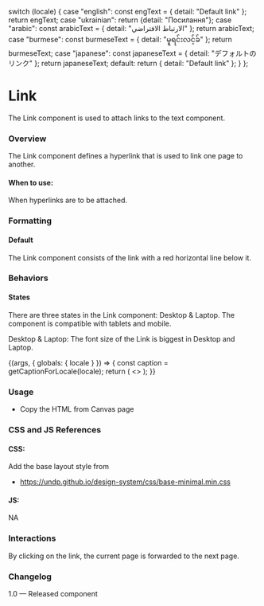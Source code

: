 
  switch (locale) {
    case "english":
      const engText = { detail: "Default link" };
      return engText;
    case "ukrainian":
      return {detail: "Посилання"};
    case "arabic":
      const arabicText = { detail: "الارتباط الافتراضي" };
      return arabicText;
    case "burmese":
      const burmeseText = { detail: "မူရင်းလင့်ခ်" };
      return burmeseText;
    case "japanese":
      const japaneseText = { detail: "デフォルトのリンク" };
      return japaneseText;
    default:
      return { detail: "Default link" };
  }
};

<Meta title="Foundation/Typography/Links" />

# Link

The Link component is used to attach links to the text component.

### Overview

The Link component defines a hyperlink that is used to link one page to another.

#### When to use:

When hyperlinks are to be attached.

### Formatting

#### Default

The Link component consists of the link with a red horizontal line below it.

### Behaviors

#### States

There are three states in the Link component: Desktop & Laptop. The component is compatible with tablets and mobile.

Desktop & Laptop: The font size of the Link is biggest in Desktop and Laptop.

<Canvas>
  <Story name="Links">
    {(args, { globals: { locale } }) => {
      const caption = getCaptionForLocale(locale);
      return (
        <>
          <Link label={caption.detail} {...args}></Link>
        </>
      );
    }}
  </Story>
</Canvas>

### Usage

- Copy the HTML from Canvas page

### CSS and JS References

#### CSS:

Add the base layout style from

- https://undp.github.io/design-system/css/base-minimal.min.css

#### JS:

NA

### Interactions

By clicking on the link, the current page is forwarded to the next page.

### Changelog

1.0 — Released component
